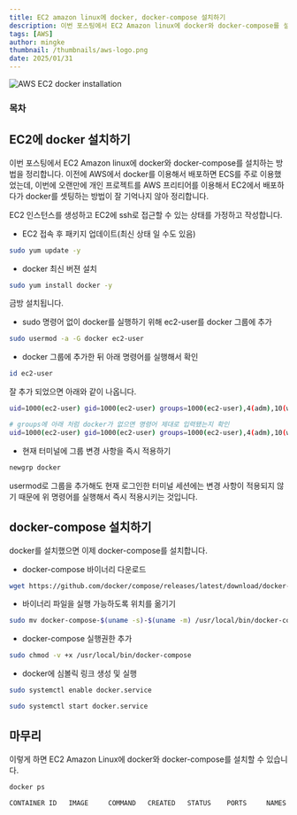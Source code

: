 ```yaml
---
title: EC2 amazon linux에 docker, docker-compose 설치하기
description: 이번 포스팅에서 EC2 Amazon linux에 docker와 docker-compose를 설치하는 방법을 정리합니다. 이전에 AWS에서 docker를 이용해서 배포하면 ECS를 주로 이용했었는데, 이번에 오랜만에 개인 프로젝트를 AWS 프리티어를 이용해서 EC2에서 배포하다가 docker를 셋팅하는 방법이 잘 기억나지 않아 정리합니다.
tags: [AWS]
author: mingke
thumbnail: /thumbnails/aws-logo.png
date: 2025/01/31
---
```


<Image src="/thumbnails/aws-logo.png" alt="AWS EC2 docker installation" />

### 목차

## EC2에 docker 설치하기

이번 포스팅에서 EC2 Amazon linux에 docker와 docker-compose를 설치하는 방법을 정리합니다. 이전에 AWS에서 docker를 이용해서 배포하면 ECS를 주로 이용했었는데, 이번에 오랜만에 개인 프로젝트를 AWS 프리티어를 이용해서 EC2에서 배포하다가 docker를 셋팅하는 방법이 잘 기억나지 않아 정리합니다.

EC2 인스턴스를 생성하고 EC2에 ssh로 접근할 수 있는 상태를 가정하고 작성합니다.

- EC2 접속 후 패키지 업데이트(최신 상태 일 수도 있음)

```bash
sudo yum update -y
```

- docker 최신 버젼 설치

```bash
sudo yum install docker -y
```

금방 설치됩니다.

- sudo 명령어 없이 docker를 실행하기 위해 ec2-user를 docker 그룹에 추가

```bash
sudo usermod -a -G docker ec2-user
```

- docker 그룹에 추가한 뒤 아래 명령어를 실행해서 확인

```bash
id ec2-user
```

잘 추가 되었으면 아래와 같이 나옵니다.

```bash
uid=1000(ec2-user) gid=1000(ec2-user) groups=1000(ec2-user),4(adm),10(wheel),190(systemd-journal),992(docker)

# groups에 아래 처럼 docker가 없으면 명령어 제대로 입력됐는지 확인
uid=1000(ec2-user) gid=1000(ec2-user) groups=1000(ec2-user),4(adm),10(wheel),190(systemd-journal)
```

- 현재 터미널에 그룹 변경 사항을 즉시 적용하기

```bash
newgrp docker
```

usermod로 그룹을 추가해도 현재 로그인한 터미널 세션에는 변경 사항이 적용되지 않기 때문에 위 명령어를 실행해서 즉시 적용시키는 것입니다.

<Ads />

## docker-compose 설치하기

docker를 설치했으면 이제 docker-compose를 설치합니다.

- docker-compose 바이너리 다운로드

```bash
wget https://github.com/docker/compose/releases/latest/download/docker-compose-$(uname -s)-$(uname -m)
```

- 바이너리 파일을 실행 가능하도록 위치를 옮기기

```bash
sudo mv docker-compose-$(uname -s)-$(uname -m) /usr/local/bin/docker-compose
```

- docker-compose 실행권한 추가

```bash
sudo chmod -v +x /usr/local/bin/docker-compose
```

- docker에 심볼릭 링크 생성 및 실행

```bash
sudo systemctl enable docker.service

sudo systemctl start docker.service
```

## 마무리

이렇게 하면 EC2 Amazon Linux에 docker와 docker-compose를 설치할 수 있습니다.

```bash
docker ps

CONTAINER ID   IMAGE     COMMAND   CREATED   STATUS    PORTS     NAMES
```

<Link url="https://chaechae.life/blog/django-storages-s3-image-upload" />

